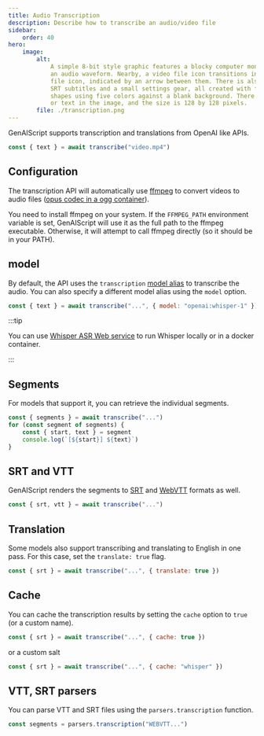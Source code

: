 ```yaml
---
title: Audio Transcription
description: Describe how to transcribe an audio/video file
sidebar:
    order: 40
hero:
    image:
        alt:
            A simple 8-bit style graphic features a blocky computer monitor displaying
            an audio waveform. Nearby, a video file icon transitions into an audio
            file icon, indicated by an arrow between them. There is also a symbol for
            SRT subtitles and a small settings gear, all created with flat geometric
            shapes using five colors against a blank background. There are no people
            or text in the image, and the size is 128 by 128 pixels.
        file: ./transcription.png
---
```


GenAIScript supports transcription and translations from OpenAI like APIs.

```js "transcribe"
const { text } = await transcribe("video.mp4")
```

## Configuration

The transcription API will automatically use [ffmpeg](https://ffmpeg.org/)
to convert videos to audio files ([opus codec in a ogg container](https://community.openai.com/t/whisper-api-increase-file-limit-25-mb/566754)).

You need to install ffmpeg on your system. If the `FFMPEG_PATH` environment variable is set,
GenAIScript will use it as the full path to the ffmpeg executable.
Otherwise, it will attempt to call ffmpeg directly
(so it should be in your PATH).

## model

By default, the API uses the `transcription` [model alias](/genaiscript/reference/scripts/model-aliases) to transcribe the audio.
You can also specify a different model alias using the `model` option.

```js "openai:whisper-1" wrap
const { text } = await transcribe("...", { model: "openai:whisper-1" })
```

:::tip

You can use [Whisper ASR Web service](/genaiscript/configuration/whisperasr) to run Whisper locally
or in a docker container.

:::

## Segments

For models that support it, you can retrieve the individual segments.

```js "{ segments }"
const { segments } = await transcribe("...")
for (const segment of segments) {
    const { start, text } = segment
    console.log(`[${start}] ${text}`)
}
```

## SRT and VTT

GenAIScript renders the segments to [SRT](https://en.wikipedia.org/wiki/SubRip)
and [WebVTT](https://developer.mozilla.org/en-US/docs/Web/API/WebVTT_API) formats as well.

```js
const { srt, vtt } = await transcribe("...")
```

## Translation

Some models also support transcribing and translating to English in one pass. For this case,
set the `translate: true` flag.

```js "translate: true"
const { srt } = await transcribe("...", { translate: true })
```

## Cache

You can cache the transcription results by setting the `cache` option to `true` (or a custom name).

```js "cache: true"
const { srt } = await transcribe("...", { cache: true })
```

or a custom salt

```js
const { srt } = await transcribe("...", { cache: "whisper" })
```

## VTT, SRT parsers

You can parse VTT and SRT files using the `parsers.transcription` function.

```js
const segments = parsers.transcription("WEBVTT...")
```
